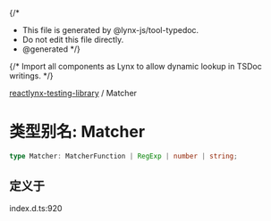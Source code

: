 {/*
* This file is generated by @lynx-js/tool-typedoc.
* Do not edit this file directly.
* @generated
*/}

{/* Import all components as Lynx to allow dynamic lookup in TSDoc writings. */}


[reactlynx-testing-library](/api/reactlynx-testing-library/index.mdx) / Matcher

# 类型别名: Matcher

```ts
type Matcher: MatcherFunction | RegExp | number | string;
```

## 定义于

index.d.ts:920
